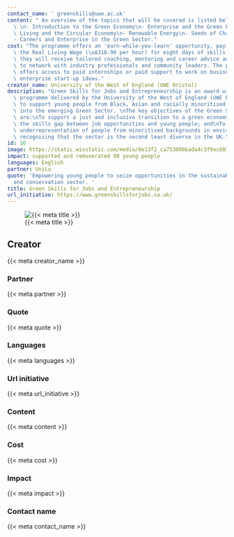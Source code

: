 ```yaml
---
contact_name: ' greenskills@uwe.ac.uk'
content: " An overview of the topics that will be covered is listed below:\n\n- Introduction\
  \ \n- Introduction to the Green Economy\n- Enterprise and the Green Economy\n- Food,\
  \ Living and the Circular Economy\n- Renewable Energy\n- Seeds of Change\n- Innovation\n\
  - Careers and Enterprise in the Green Sector."
cost: "The programme offers an 'earn-while-you-learn' opportunity, paying young people\
  \ the Real Living Wage (\xA310.90 per hour) for eight days of skills training, where\
  \ they will receive tailored coaching, mentoring and career advice and the opportunity\
  \ to network with industry professionals and community leaders. The programme also\
  \ offers access to paid internships or paid support to work on business or social\
  \ enterprise start-up ideas."
creator_name: University of the West of England (UWE Bristol)
description: "Green Skills for Jobs and Entrepreneurship is an award winning, transformational\
  \ programme delivered by the University of the West of England (UWE Bristol) designed\
  \ to support young people from Black, Asian and racially minoritised backgrounds\
  \ into the emerging Green Sector. \nThe key objectives of the Green Skills programme\
  \ are:\nTo support a just and inclusive transition to a green economy;\nTo close\
  \ the skills gap between job opportunities and young people; and\nTo tackle the\
  \ underrepresentation of people from minoritised backgrounds in environmental careers,\
  \ recognising that the sector is the second least diverse in the UK."
id: 16
image: https://static.wixstatic.com/media/8e13f2_ca75300bbada4c3f9ac603acd9b12b99~mv2.jpg/v1/fill/w_588,h_146,al_c,lg_1,q_80,enc_auto/8e13f2_ca75300bbada4c3f9ac603acd9b12b99~mv2.jpg
impact: supported and remunerated 90 young people
languages: English
partner: UniLu
quote: 'Empowering young people to seize opportunities in the sustainability, environmental
  and conservation sector. '
title: Green Skills for Jobs and Entrepreneurship
url_initiative: https://www.greenskillsforjobs.co.uk/
---
```


![{{< meta title >}}]({{< meta image >}})

## Creator

{{< meta creator_name >}}

### Partner

{{< meta partner >}}

### Quote

{{< meta quote >}}

### Languages

{{< meta languages >}}

### Url initiative

{{< meta url_initiative >}}

### Content

{{< meta content >}}

### Cost

{{< meta cost >}}

### Impact

{{< meta impact >}}

### Contact name

{{< meta contact_name >}}

